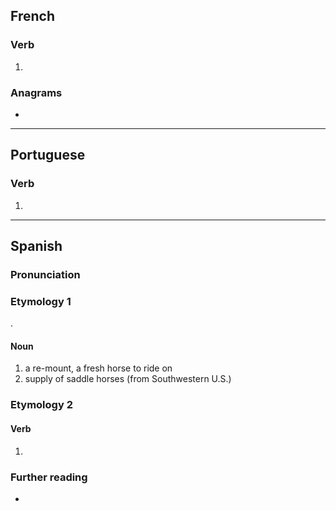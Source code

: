 {{also|remontá}}
==French==

===Verb===
{{head|fr|verb form}}

# {{inflection of|fr|remonter||3|s|phis}}

===Anagrams===
* {{anagrams|fr|montera}}

----

==Portuguese==

===Verb===
{{head|pt|verb form}}

# {{pt-verb form of|remontar}}

----

==Spanish==

===Pronunciation===
{{es-IPA}}

===Etymology 1===
{{deverbal|es|remontar}}.

====Noun====
{{es-noun|f}}

# a re-mount, a fresh horse to ride on
# supply of saddle horses (from Southwestern U.S.)

===Etymology 2===
{{nonlemma}}

====Verb====
{{head|es|verb form}}

# {{es-verb form of|remontar}}

===Further reading===
* {{R:es:DRAE}}